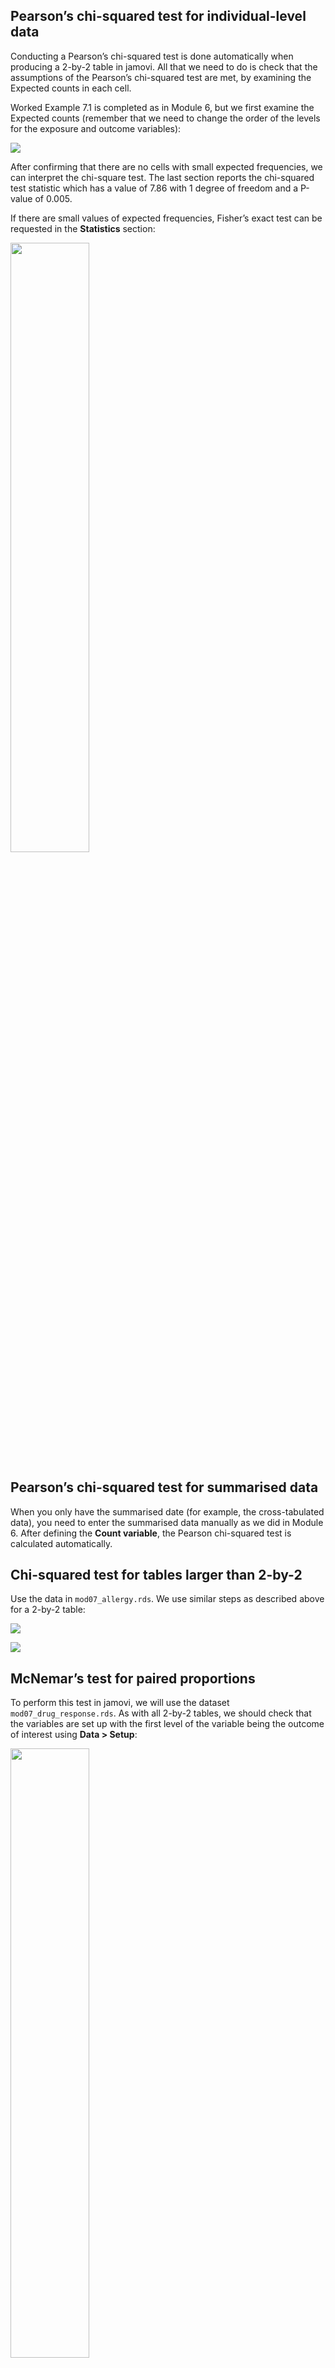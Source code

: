 ## Pearson’s chi-squared test for individual-level data

Conducting a Pearson's chi-squared test is done automatically when producing a 2-by-2 table in jamovi. All that we need to do is check that the assumptions of the Pearson's chi-squared test are met, by examining the Expected counts in each cell.

Worked Example 7.1 is completed as in Module 6, but we first examine the Expected counts (remember that we need to change the order of the levels for the exposure and outcome variables):

![](img/mod07/jamovi/mod07-expected-counts.png)

After confirming that there are no cells with small expected frequencies, we can interpret the chi-square test. The last section reports the chi-squared test statistic which has a value of 7.86 with 1 degree of freedom and a P-value of 0.005.

If there are small values of expected frequencies, Fisher's exact test can be requested in the **Statistics** section:

![](img/mod07/jamovi/mod07-expected-counts.png){width="50%"}

## Pearson’s chi-squared test for summarised data

When you only have the summarised date (for example, the cross-tabulated data), you need to enter the summarised data manually as we did in Module 6. After defining the **Count variable**, the Pearson chi-squared test is calculated automatically.

## Chi-squared test for tables larger than 2-by-2
Use the data in `mod07_allergy.rds`. We use similar steps as described above for a 2-by-2 table:

![](img/mod07/jamovi/mod07-large-table-expected.png)

![](img/mod07/jamovi/mod07-large-table.png)

## McNemar’s test for paired proportions

To perform this test in jamovi, we will use the dataset `mod07_drug_response.rds`. As with all 2-by-2 tables, we should check that the variables are set up with the first level of the variable being the outcome of interest using **Data > Setup**:

![](img/mod07/jamovi/mod07-paired01.png){width="50%"}

Both variables, `druga` and `drugb` are set up with "No" being the first level. We need to change the order and define "Yes" as the first level (See Module 6 jamovi notes on how to do this):

![](img/mod07/jamovi/mod07-paired02.png){width="50%"}

The McNemar's test of paired proportions can be conducted at **Analyses > Frequencies > Contingency Tables > Paired Samples > McNemar test**:

![](img/mod07/jamovi/mod07-paired03.png){width="50%"}

Note that jamovi does not currently provide an estimate of the difference in paired proportions, or a confidence interval for the difference.
